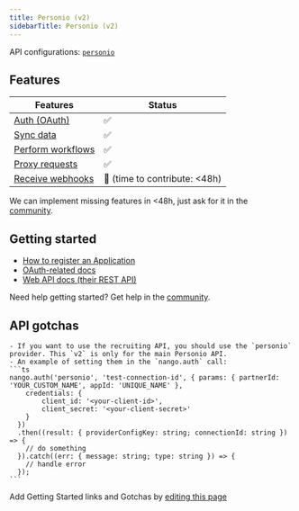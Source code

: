 ```yaml
---
title: Personio (v2)
sidebarTitle: Personio (v2)
---
```


API configurations: [`personio`](https://nango.dev/providers.yaml)

## Features

| Features | Status |
| - | - |
| [Auth (OAuth)](/guides/getting-started/authorize-an-api-from-your-app) | ✅ |
| [Sync data](/guides/getting-started/read-from-an-api) | ✅ |
| [Perform workflows](/guides/getting-started/write-to-an-api) | ✅ |
| [Proxy requests](/guides/proxy-requests-to-an-api) | ✅ |
| [Receive webhooks](/guides/receive-webhooks-from-an-api) | 🚫 (time to contribute: &lt;48h) |

<Tip>We can implement missing features in &lt;48h, just ask for it in the [community](https://nango.dev/slack).</Tip>

## Getting started

-   [How to register an Application](https://developer.personio.de/v2.0/docs/getting-started-with-the-personio-api)
-   [OAuth-related docs](https://developer.personio.de/v2.0/reference/authentication)
-   [Web API docs (their REST API)](https://developer.personio.de/v2.0/reference/authentication)

<Tip>Need help getting started? Get help in the [community](https://nango.dev/slack).</Tip>

## API gotchas
    - If you want to use the recruiting API, you should use the `personio` provider. This `v2` is only for the main Personio API.
    - An example of setting them in the `nango.auth` call:
    ```ts
    nango.auth('personio', 'test-connection-id', { params: { partnerId: 'YOUR_CUSTOM_NAME', appId: 'UNIQUE_NAME' },
        credentials: {
            client_id: '<your-client-id>',
            client_secret: '<your-client-secret>'
        }
      })
      .then((result: { providerConfigKey: string; connectionId: string }) => {
        // do something
      }).catch((err: { message: string; type: string }) => {
        // handle error
      });
    ```


<Note>Add Getting Started links and Gotchas by [editing this page](https://github.com/nangohq/nango/tree/master/docs-v2/integrations/all/personio-v2.mdx)</Note>
